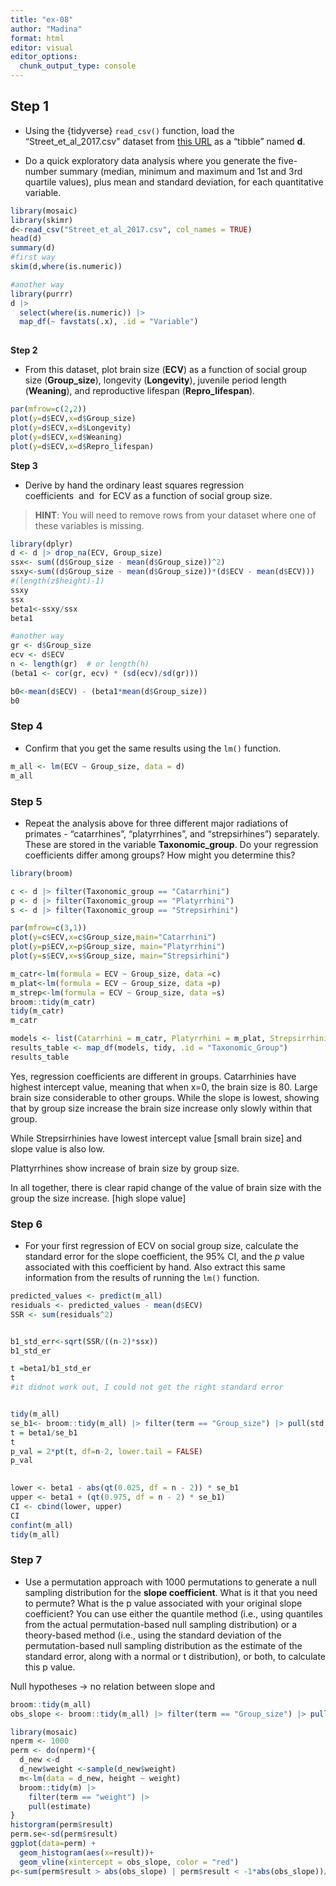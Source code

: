 ```yaml
---
title: "ex-08"
author: "Madina"
format: html
editor: visual
editor_options: 
  chunk_output_type: console
---
```


##  **Step 1**

-   Using the {tidyverse} `read_csv()` function, load the “Street_et_al_2017.csv” dataset from [this URL](https://raw.githubusercontent.com/difiore/ada-datasets/main/Street_et_al_2017.csv) as a “tibble” named **d**.

-   Do a quick exploratory data analysis where you generate the five-number summary (median, minimum and maximum and 1st and 3rd quartile values), plus mean and standard deviation, for each quantitative variable.

```r
library(mosaic)
library(skimr)
d<-read_csv("Street_et_al_2017.csv", col_names = TRUE)
head(d)
summary(d)
#first way
skim(d,where(is.numeric))

#another way 
library(purrr)
d |>
  select(where(is.numeric)) |>
  map_df(~ favstats(.x), .id = "Variable")
 
```

**Step 2**

-   From this dataset, plot brain size (**ECV**) as a function of social group size (**Group_size**), longevity (**Longevity**), juvenile period length (**Weaning**), and reproductive lifespan (**Repro_lifespan**).

```r
par(mfrow=c(2,2))
plot(y=d$ECV,x=d$Group_size)
plot(y=d$ECV,x=d$Longevity)
plot(y=d$ECV,x=d$Weaning)
plot(y=d$ECV,x=d$Repro_lifespan)
```

**Step 3**

-   Derive by hand the ordinary least squares regression coefficients  and  for ECV as a function of social group size.

> **HINT**: You will need to remove rows from your dataset where one of these variables is missing.

```r
library(dplyr)
d <- d |> drop_na(ECV, Group_size)
ssx<- sum((d$Group_size - mean(d$Group_size))^2) 
ssxy<-sum((d$Group_size - mean(d$Group_size))*(d$ECV - mean(d$ECV)))
#(length(z$height)-1)
ssxy
ssx
beta1<-ssxy/ssx
beta1

#another way
gr <- d$Group_size
ecv <- d$ECV
n <- length(gr)  # or length(h)
(beta1 <- cor(gr, ecv) * (sd(ecv)/sd(gr)))

b0<-mean(d$ECV) - (beta1*mean(d$Group_size))
b0
```

### **Step 4**

-   Confirm that you get the same results using the `lm()` function.

```r
m_all <- lm(ECV ~ Group_size, data = d)
m_all
```

### **Step 5**

-   Repeat the analysis above for three different major radiations of primates - “catarrhines”, “platyrrhines”, and “strepsirhines”) separately. These are stored in the variable **Taxonomic_group**. Do your regression coefficients differ among groups? How might you determine this?

```r
library(broom)

c <- d |> filter(Taxonomic_group == "Catarrhini")
p <- d |> filter(Taxonomic_group == "Platyrrhini")
s <- d |> filter(Taxonomic_group == "Strepsirhini")

par(mfrow=c(3,1))
plot(y=c$ECV,x=c$Group_size,main="Catarrhini")
plot(y=p$ECV,x=p$Group_size, main="Platyrrhini")
plot(y=s$ECV,x=s$Group_size, main="Strepsirhini")

m_catr<-lm(formula = ECV ~ Group_size, data =c)
m_plat<-lm(formula = ECV ~ Group_size, data =p)
m_strep<-lm(formula = ECV ~ Group_size, data =s)
broom::tidy(m_catr)
tidy(m_catr)
m_catr

models <- list(Catarrhini = m_catr, Platyrrhini = m_plat, Strepsirrhini = m_strep, All = m_all)
results_table <- map_df(models, tidy, .id = "Taxonomic_Group")
results_table
```

Yes, regression coefficients are different in groups. Catarrhinies have highest intercept value, meaning that when x=0, the brain size is 80. Large brain size considerable to other groups. While the slope is lowest, showing that by group size increase the brain size increase only slowly within that group.

While Strepsirrhinies have lowest intercept value \[small brain size\] and slope value is also low.

Plattyrrhines show increase of brain size by group size.

In all together, there is clear rapid change of the value of brain size with the group the size increase. \[high slope value\]

### **Step 6**

-   For your first regression of ECV on social group size, calculate the standard error for the slope coefficient, the 95% CI, and the *p* value associated with this coefficient by hand. Also extract this same information from the results of running the `lm()` function.

```r
predicted_values <- predict(m_all)
residuals <- predicted_values - mean(d$ECV)
SSR <- sum(residuals^2)


b1_std_err<-sqrt(SSR/((n-2)*ssx))
b1_std_er

t =beta1/b1_std_er
t
#it didnot work out, I could not get the right standard error


tidy(m_all)
se_b1<- broom::tidy(m_all) |> filter(term == "Group_size") |> pull(std.error)
t = beta1/se_b1
t
p_val = 2*pt(t, df=n-2, lower.tail = FALSE)
p_val

 
lower <- beta1 - abs(qt(0.025, df = n - 2)) * se_b1
upper <- beta1 + (qt(0.975, df = n - 2) * se_b1)
CI <- cbind(lower, upper)
CI
confint(m_all)
tidy(m_all)

```

### **Step 7**

-   Use a permutation approach with 1000 permutations to generate a null sampling distribution for the **slope coefficient**. What is it that you need to permute? What is the p value associated with your original slope coefficient? You can use either the quantile method (i.e., using quantiles from the actual permutation-based null sampling distribution) or a theory-based method (i.e., using the standard deviation of the permutation-based null sampling distribution as the estimate of the standard error, along with a normal or t distribution), or both, to calculate this p value.

Null hypotheses -\> no relation between slope and

```r
broom::tidy(m_all)
obs_slope <- broom::tidy(m_all) |> filter(term == "Group_size") |> pull (estimate)

library(mosaic)
nperm <- 1000
perm <- do(nperm)*{
  d_new <-d
  d_new$weight <-sample(d_new$weight)
  m<-lm(data = d_new, height ~ weight)
  broom::tidy(m) |> 
    filter(term == "weight") |> 
    pull(estimate)
}
historgram(perm$result)
perm.se<-sd(perm$result)
ggplot(data=perm) +
  geom_histogram(aes(x=result))+
  geom_vline(xintercept = obs_slope, color = "red")
p<-sum(perm$result > abs(obs_slope) | perm$result < -1*abs(obs_slope))/nperm
```
